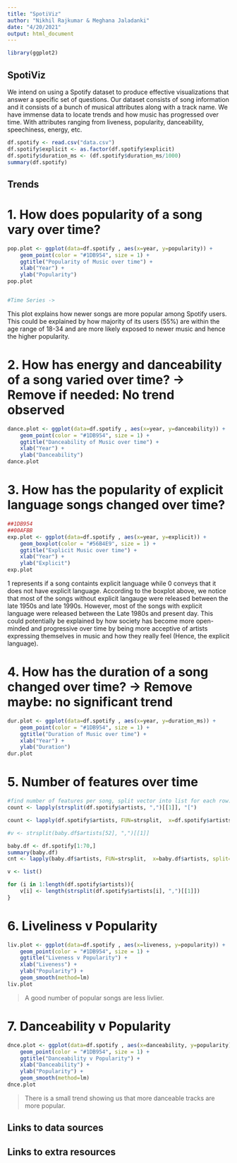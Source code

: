 ```yaml
---
title: "SpotiViz"
author: "Nikhil Rajkumar & Meghana Jaladanki"
date: "4/20/2021"
output: html_document
---
```


```r
library(ggplot2)
```

## SpotiViz

We intend on using a Spotify dataset to produce effective visualizations that answer a specific set of questions. Our dataset consists of song information and it consists of a bunch of musical attributes along with a track name. We have immense data to locate trends and how music has progressed over time. With attributes ranging from liveness, popularity, danceability, speechiness, energy, etc.

```r
df.spotify <- read.csv("data.csv")
df.spotify$explicit <- as.factor(df.spotify$explicit)
df.spotify$duration_ms <- (df.spotify$duration_ms/1000)
summary(df.spotify)
```

## Trends

# 1. How does popularity of a song vary over time?

```r
pop.plot <- ggplot(data=df.spotify , aes(x=year, y=popularity)) + 
    geom_point(color = "#1DB954", size = 1) +
    ggtitle("Popularity of Music over time") +
    xlab("Year") + 
    ylab("Popularity")
pop.plot


#Time Series -> 
```


This plot explains how newer songs are more popular among Spotify users. This could be explained by how majority of its users (55%) are within the age range of 18-34 and are more likely exposed to newer music and hence the higher popularity. 


# 2. How has energy and danceability of a song varied over time?  -> Remove if needed: No trend observed

```r
dance.plot <- ggplot(data=df.spotify , aes(x=year, y=danceability)) + 
    geom_point(color = "#1DB954", size = 1) +
    ggtitle("Danceability of Music over time") +
    xlab("Year") + 
    ylab("Danceability")
dance.plot
```


# 3. How has the popularity of explicit language songs changed over time?

```r
##1DB954
##00AFBB
exp.plot <- ggplot(data=df.spotify , aes(x=year, y=explicit)) + 
    geom_boxplot(color = "#56B4E9", size = 1) +
    ggtitle("Explicit Music over time") +
    xlab("Year") + 
    ylab("Explicit")
exp.plot
```
1 represents if a song containts explicit language while 0 conveys that it does not have explicit language. According to the boxplot above, we notice that most of the songs without explicit langauge were released between the late 1950s and late 1990s. However, most of the songs with explicit language were released between the Late 1980s and present day. 
This could potentially be explained by how society has become more open-minded and progressive over time by being more acceptive of artists expressing themselves in music and how they really feel (Hence, the explicit language). 

# 4. How has the duration of a song changed over time?   -> Remove maybe: no significant trend

```r
dur.plot <- ggplot(data=df.spotify , aes(x=year, y=duration_ms)) + 
    geom_point(color = "#1DB954", size = 1) +
    ggtitle("Duration of Music over time") +
    xlab("Year") + 
    ylab("Duration")
dur.plot
```



# 5. Number of features over time
```r
#find number of features per song, split vector into list for each row. create a new column holding length of new list (aka artist per song) for each row. 
count <- lapply(strsplit(df.spotify$artists, ",")[[1]], "[")

count <- lapply(df.spotify$artists, FUN=strsplit,  x=df.spotify$artists, split=",")[[1]]

#v <- strsplit(baby.df$artists[52], ",")[[1]]

baby.df <- df.spotify[1:70,]
summary(baby.df)
cnt <- lapply(baby.df$artists, FUN=strsplit,  x=baby.df$artists, split=",")[[1]]

v <- list()

for (i in 1:length(df.spotify$artists)){
    v[i] <- length(strsplit(df.spotify$artists[i], ",")[[1]])
}
```


# 6. Liveliness v Popularity
```r
liv.plot <- ggplot(data=df.spotify , aes(x=liveness, y=popularity)) + 
    geom_point(color = "#1DB954", size = 1) +
    ggtitle("Liveness v Popularity") +
    xlab("Liveness") + 
    ylab("Popularity") +
    geom_smooth(method=lm)
liv.plot
```

> A good number of popular songs are less livlier. 

# 7. Danceability v Popularity 
```r
dnce.plot <- ggplot(data=df.spotify , aes(x=danceability, y=popularity)) + 
    geom_point(color = "#1DB954", size = 1) +
    ggtitle("Danceability v Popularity") +
    xlab("Danceability") + 
    ylab("Popularity") + 
    geom_smooth(method=lm)
dnce.plot
```
> There is a small trend showing us that more danceable tracks are more popular.



## Links to data sources
## Links to extra resources
